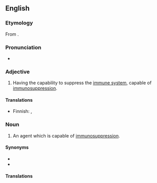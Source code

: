 ==English==

===Etymology===
From {{prefix|en|immuno|suppressive}}.

===Pronunciation===
* {{rhymes|en|ɛsɪv|s=6}}

===Adjective===
{{en-adj}}

# {{lb|en|pharmaceutical effect|immunology}} Having the capability to suppress the [[immune system]], capable of [[immunosuppression]].

====Translations====
{{trans-top|capable of immunosuppression}}
* Finnish: {{t|fi|[[hylkimistä]] [[estävä]]}}, {{t|fi|immunosuppressiivinen}}
{{trans-mid}}
{{trans-bottom}}

===Noun===
{{en-noun}}

# {{lb|en|pharmaceutical drug|immunology}} An agent which is capable of [[immunosuppression]].

====Synonyms====
* {{l|en|immunosuppressor}}
* {{l|en|immunosuppressant}}

====Translations====
{{trans-see|immunosuppressant}}